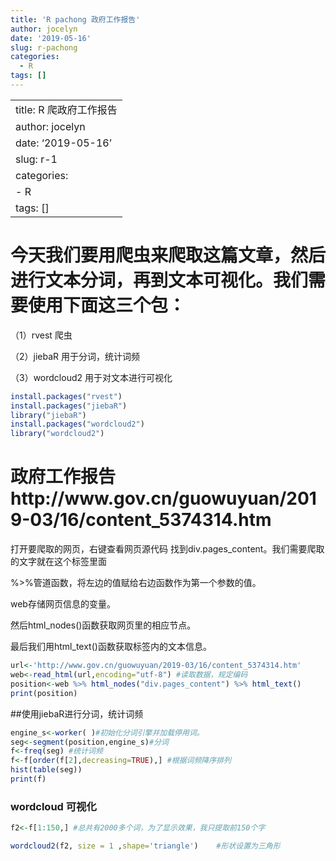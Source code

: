 ```yaml
---
title: 'R pachong 政府工作报告'
author: jocelyn
date: '2019-05-16'
slug: r-pachong
categories:
  - R
tags: []
---
```

---
title: R 爬政府工作报告
author: jocelyn
date: '2019-05-16'
slug: r-1
categories:
  - R
tags: []
---
# 今天我们要用爬虫来爬取这篇文章，然后进行文本分词，再到文本可视化。我们需要使用下面这三个包：

（1）rvest 爬虫

（2）jiebaR 用于分词，统计词频

（3）wordcloud2 用于对文本进行可视化
```r
install.packages("rvest")
install.packages("jiebaR")
library("jiebaR")
install.packages("wordcloud2")
library("wordcloud2")
```

# 政府工作报告 http://www.gov.cn/guowuyuan/2019-03/16/content_5374314.htm
打开要爬取的网页，右键查看网页源代码
找到div.pages_content。我们需要爬取的文字就在这个标签里面

%>%管道函数，将左边的值赋给右边函数作为第一个参数的值。

web存储网页信息的变量。

然后html_nodes()函数获取网页里的相应节点。

最后我们用html_text()函数获取标签内的文本信息。

```r
url<-'http://www.gov.cn/guowuyuan/2019-03/16/content_5374314.htm'
web<-read_html(url,encoding="utf-8") #读取数据，规定编码
position<-web %>% html_nodes("div.pages_content") %>% html_text()
print(position)
```
##使用jiebaR进行分词，统计词频

```r

engine_s<-worker( )#初始化分词引擎并加载停用词。
seg<-segment(position,engine_s)#分词
f<-freq(seg) #统计词频
f<-f[order(f[2],decreasing=TRUE),] #根据词频降序排列
hist(table(seg))
print(f)
```


### wordcloud 可视化

```r

f2<-f[1:150,] #总共有2000多个词，为了显示效果，我只提取前150个字

wordcloud2(f2, size = 1 ,shape='triangle')    #形状设置为三角形

```



























